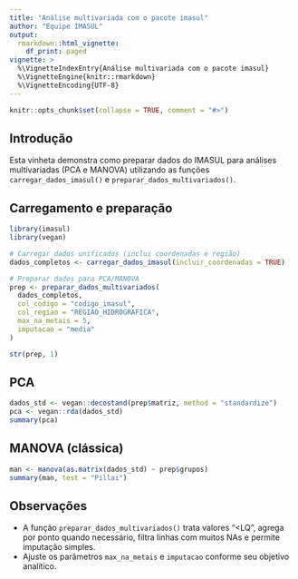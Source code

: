 ```yaml
---
title: "Análise multivariada com o pacote imasul"
author: "Equipe IMASUL"
output:
  rmarkdown::html_vignette:
    df_print: paged
vignette: >
  %\VignetteIndexEntry{Análise multivariada com o pacote imasul}
  %\VignetteEngine{knitr::rmarkdown}
  %\VignetteEncoding{UTF-8}
---
```


```r
knitr::opts_chunk$set(collapse = TRUE, comment = "#>")
```

## Introdução

Esta vinheta demonstra como preparar dados do IMASUL para análises multivariadas
(PCA e MANOVA) utilizando as funções `carregar_dados_imasul()` e
`preparar_dados_multivariados()`.

## Carregamento e preparação

```r
library(imasul)
library(vegan)

# Carregar dados unificados (inclui coordenadas e região)
dados_completos <- carregar_dados_imasul(incluir_coordenadas = TRUE)

# Preparar dados para PCA/MANOVA
prep <- preparar_dados_multivariados(
  dados_completos,
  col_codigo = "codigo_imasul",
  col_regiao = "REGIAO_HIDROGRAFICA",
  max_na_metais = 5,
  imputacao = "media"
)

str(prep, 1)
```

## PCA

```r
dados_std <- vegan::decostand(prep$matriz, method = "standardize")
pca <- vegan::rda(dados_std)
summary(pca)
```

## MANOVA (clássica)

```r
man <- manova(as.matrix(dados_std) ~ prep$grupos)
summary(man, test = "Pillai")
```

## Observações

- A função `preparar_dados_multivariados()` trata valores "<LQ", agrega por ponto
  quando necessário, filtra linhas com muitos NAs e permite imputação simples.
- Ajuste os parâmetros `max_na_metais` e `imputacao` conforme seu objetivo analítico.

